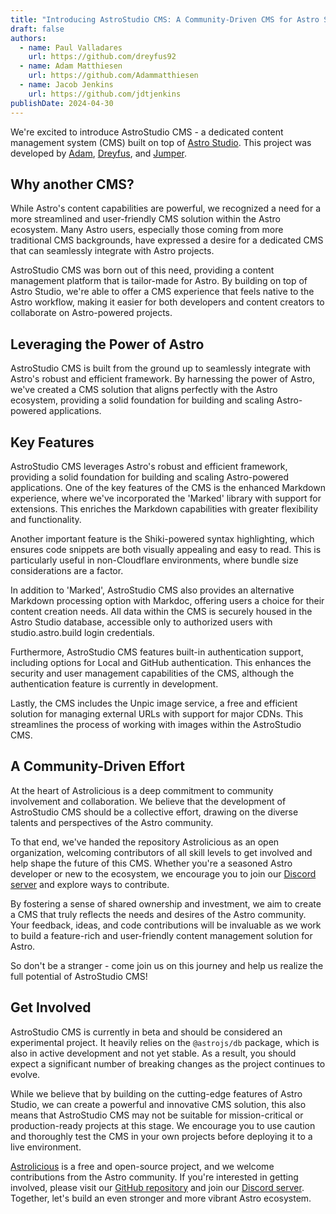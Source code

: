 ```yaml
---
title: "Introducing AstroStudio CMS: A Community-Driven CMS for Astro Studio"
draft: false
authors:
  - name: Paul Valladares
    url: https://github.com/dreyfus92
  - name: Adam Matthiesen
    url: https://github.com/Adammatthiesen
  - name: Jacob Jenkins
    url: https://github.com/jdtjenkins
publishDate: 2024-04-30
---
```


We're excited to introduce AstroStudio CMS - a dedicated content management system (CMS) built on top of [Astro Studio](https://studio.astro.build). This project was developed by [Adam](https://github.com/Adammatthiesen), [Dreyfus](https://github.com/dreyfus92), and [Jumper](https://github.com/jdtjenkins).

## Why another CMS?

While Astro's content capabilities are powerful, we recognized a need for a more streamlined and user-friendly CMS solution within the Astro ecosystem. Many Astro users, especially those coming from more traditional CMS backgrounds, have expressed a desire for a dedicated CMS that can seamlessly integrate with Astro projects.

AstroStudio CMS was born out of this need, providing a content management platform that is tailor-made for Astro. By building on top of Astro Studio, we're able to offer a CMS experience that feels native to the Astro workflow, making it easier for both developers and content creators to collaborate on Astro-powered projects.

## Leveraging the Power of Astro

AstroStudio CMS is built from the ground up to seamlessly integrate with Astro's robust and efficient framework. By harnessing the power of Astro, we've created a CMS solution that aligns perfectly with the Astro ecosystem, providing a solid foundation for building and scaling Astro-powered applications.

## Key Features

AstroStudio CMS leverages Astro's robust and efficient framework, providing a solid foundation for building and scaling Astro-powered applications. One of the key features of the CMS is the enhanced Markdown experience, where we've incorporated the 'Marked' library with support for extensions. This enriches the Markdown capabilities with greater flexibility and functionality.

Another important feature is the Shiki-powered syntax highlighting, which ensures code snippets are both visually appealing and easy to read. This is particularly useful in non-Cloudflare environments, where bundle size considerations are a factor.

In addition to 'Marked', AstroStudio CMS also provides an alternative Markdown processing option with Markdoc, offering users a choice for their content creation needs. All data within the CMS is securely housed in the Astro Studio database, accessible only to authorized users with studio.astro.build login credentials.

Furthermore, AstroStudio CMS features built-in authentication support, including options for Local and GitHub authentication. This enhances the security and user management capabilities of the CMS, although the authentication feature is currently in development.

Lastly, the CMS includes the Unpic image service, a free and efficient solution for managing external URLs with support for major CDNs. This streamlines the process of working with images within the AstroStudio CMS.

## A Community-Driven Effort

At the heart of Astrolicious is a deep commitment to community involvement and collaboration. We believe that the development of AstroStudio CMS should be a collective effort, drawing on the diverse talents and perspectives of the Astro community.

To that end, we've handed the repository Astrolicious as an open organization, welcoming contributors of all skill levels to get involved and help shape the future of this CMS. Whether you're a seasoned Astro developer or new to the ecosystem, we encourage you to join our [Discord server](https://chat.astrolicious.dev/) and explore ways to contribute.

By fostering a sense of shared ownership and investment, we aim to create a CMS that truly reflects the needs and desires of the Astro community. Your feedback, ideas, and code contributions will be invaluable as we work to build a feature-rich and user-friendly content management solution for Astro.

So don't be a stranger - come join us on this journey and help us realize the full potential of AstroStudio CMS!

## Get Involved

AstroStudio CMS is currently in beta and should be considered an experimental project. It heavily relies on the `@astrojs/db` package, which is also in active development and not yet stable. As a result, you should expect a significant number of breaking changes as the project continues to evolve.

While we believe that by building on the cutting-edge features of Astro Studio, we can create a powerful and innovative CMS solution, this also means that AstroStudio CMS may not be suitable for mission-critical or production-ready projects at this stage. We encourage you to use caution and thoroughly test the CMS in your own projects before deploying it to a live environment.

[Astrolicious](https://github.com/astrolicious) is a free and open-source project, and we welcome contributions from the Astro community. If you're interested in getting involved, please visit our [GitHub repository](https://github.com/astrolicious/studiocms) and join our [Discord server](https://chat.astrolicious.dev/). Together, let's build an even stronger and more vibrant Astro ecosystem.
